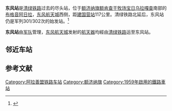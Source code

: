 {{about|[[清绿铁路|清绿铁路]][[东风航天城|东风航天城]]配套车站|其他名为“东风站”的车站|东风站}}
{{Infobox China railway station
| 车站名称 = 东风站
| 图片 = 
| 图片介绍 = 
| 其他名称 = 十号站<ref>{{cite web|title=东风火车站及列车时刻表|url=http://www.cylyw.cn/article/20180703/1001.html|publisher=内蒙古旅游|accessdate=2019-03-27|archive-date=2020-11-04|archive-url=https://web.archive.org/web/20201104094045/http://www.cylyw.cn/article/20180703/1001.html|dead-url=no}}</ref><br>
绿园站<ref>{{cite web|title=黄沙埋骨57年,中铁二十局的这位连长让航天英雄落泪了|url=http://www.69a0.com/shuinixingyezixun3/486006.htm|author=中铁二十局|accessdate=2019-03-28|archiveurl=https://web.archive.org/web/20190328043750/http://www.69a0.com/shuinixingyezixun3/486006.htm|archivedate=2019-03-28|dead-url=yes}}</ref>
| 车站拼音 = Dongfeng
| 英文名称 = Dongfeng Railway Station
| 车站代码 = 
| 电报码 = 
| 拼音码 = 
| 车站类型 = 客货运站
| 技术性质 = 
| 业务性质 = 
| 始建时间 = 1958年5月
| opened = {{Start date|1959|4|27|df=y}}
| 开通运营 = 
| 车站位置 = 宝日乌拉嘎查
| name = 
| address = 
| borough = [[内蒙古自治区|内蒙古自治区]][[阿拉善盟|阿拉善盟]][[额济纳旗|额济纳旗]][[额肯查干牧场|额肯查干牧场]]
| country = {{PRC}}
| 坐标 = {{coord|40|59|31.92|N|100|12|0.97|E|dieplay=inline,title}}
| operator = [[中国酒泉卫星发射中心|酒泉卫星发射中心]]铁路管理处
| owned = {{PLA}}
| 线路 = [[清绿铁路|清绿铁路]]
| structure = [[地面车站|地面车站]]
| 车站等级 = 
| 使用状态 = 使用中
| 股道数目 = 12
| 正线 = 1
| 到发线 = 1
| 其它线 = 10
| 月台数目 = 1
| 侧式站台 = 1
| 岛式站台 = 
| 站台面 = 1
| 网站 = 
}}
'''东风站'''是[[清绿铁路|清绿铁路]]过去的尽头站，位于[[额济纳旗|额济纳旗]][[额肯查干牧场|额肯查干牧场]][[宝日乌拉嘎查|宝日乌拉嘎查]]南部的[[布格音阿日拉|布格音阿日拉]]，[[中国酒泉卫星发射中心|东风航天城]]西侧，距[[建国营站|建国营站]]117公里。清绿铁路北延后，东风站仍是军列301/302次的始发站。<ref>{{cite web|title=清绿铁路- 美篇|url=https://www.meipian.cn/6tocr60|author=悟为|accessdate=2019-03-27|archive-date=2020-11-04|archive-url=https://web.archive.org/web/20201104100621/https://www.meipian.cn/6tocr60|dead-url=no}}</ref>

'''东风站'''由[[解放军|军队]]管理，[[中国酒泉卫星发射中心|东风航天城]]发射的[[航天器|航天器]]均經由[[清绿铁路|清绿铁路]]运至东风站。

==邻近车站==
{{start rail box|[[File:China_Railways.svg|16px]] [[中華人民共和國鐵路運輸|中国铁路]]}}
{{s-inop|[[大树里站|大树里站]]|[[清水站_(甘肃省)|清水站]]方向}}
{{s-line|[[清绿铁路|清绿铁路]]}}
{{s-inop|[[七号站|七号站]]|[[建国营站|建国营站]]方向}}
{{end box}}

==参考文献==
{{reflist}}

{{清绿铁路}}
[[Category:阿拉善盟铁路车站|Category:阿拉善盟铁路车站]]
[[Category:额济纳旗|Category:额济纳旗]]
[[Category:1959年啟用的鐵路車站|Category:1959年啟用的鐵路車站]]